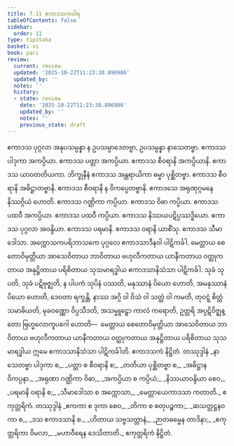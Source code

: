 ```yaml
---
title: 7.11 ဧကာဒသကဝါရ
tableOfContents: false
sidebar:
  order: 11
type: tipitaka
basket: vi
book: pari
review:
  current: review
  updated: '2025-10-22T11:23:38.896986'
  updated_by: ''
  notes: ''
  history:
  - state: review
    date: '2025-10-22T11:23:38.896986'
    updated_by: ''
    notes: ''
    previous_state: draft
---
```



<ReviewStatus review={frontmatter.review} showDetails={true} />

<HypothesisAnnotation frontmatter={frontmatter} />

<DynamicBreadcrumb />

<Division number="331" book="pari" e="ch" v="5" p="249">

<Paragraph number="1583" book="pari">
ဧကာဒသ ပုဂ္ဂလာ အနုပသမ္ပန္နာ န ဥပသမ္ပာဒေတဗ္ဗာ, ဥပသမ္ပန္နာ နာသေတဗ္ဗာ. ဧကာဒသ ပါဒုကာ အကပ္ပိယာ. ဧကာဒသ ပတ္တာ အကပ္ပိယာ. ဧကာဒသ စီဝရာနိ အကပ္ပိယာနိ. ဧကာဒသ ယာဝတတိယကာ. ဘိက္ခုနီနံ ဧကာဒသ အန္တရာယိကာ ဓမ္မာ ပုစ္ဆိတဗ္ဗာ. ဧကာဒသ စီဝရာနိ အဓိဋ္ဌာတဗ္ဗာနိ. ဧကာဒသ စီဝရာနိ န ဝိကပ္ပေတဗ္ဗာနိ. ဧကာဒသေ အရုဏုဂ္ဂမနေ နိဿဂ္ဂိယံ ဟောတိ. ဧကာဒသ ဂဏ္ဌိကာ ကပ္ပိယာ. ဧကာဒသ ဝိဓာ ကပ္ပိယာ. ဧကာဒသ ပထဝီ အကပ္ပိယာ. ဧကာဒသ ပထဝီ ကပ္ပိယာ. ဧကာဒသ နိဿယပဋိပ္ပဿဒ္ဓိယော. ဧကာဒသ ပုဂ္ဂလာ အဝန္ဒိယာ. ဧကာဒသ ပရမာနိ. ဧကာဒသ ဝရာနိ ယာစိံသု. ဧကာဒသ သီမာဒေါသာ. အက္ကောသကပရိဘာသကေ ပုဂ္ဂလေ ဧကာဒသာဒီနဝါ ပါဋိကင်္ခါ. မေတ္တာယ စေတောဝိမုတ္တိယာ အာသေဝိတာယ ဘာဝိတာယ ဗဟုလီကတာယ ယာနီကတာယ ဝတ္ထုကတာယ အနုဋ္ဌိတာယ ပရိစိတာယ သုသမာရဒ္ဓါယ ဧကာဒသာနိသံသာ ပါဋိကင်္ခါ. သုခံ သုပတိ, သုခံ ပဋိဗုဇ္ဈတိ, န ပါပကံ သုပိနံ ပဿတိ, မနုဿာနံ ပိယော ဟောတိ, အမနုဿာနံ ပိယော ဟောတိ, ဒေဝတာ ရက္ခန္တိ, နာဿ အဂ္ဂိ ဝါ ဝိသံ ဝါ သတ္ထံ ဝါ ကမတိ, တုဝဋ္ဋံ စိတ္တံ သမာဓိယတိ, မုခဝဏ္ဏော ဝိပ္ပသီဒတိ, အသမ္မူဠှော ကာလံ ကရောတိ, ဥတ္တရိ အပ္ပဋိဝိဇ္ဈန္တော ဗြဟ္မလောကူပဂေါ ဟောတိ—  မေတ္တာယ စေတောဝိမုတ္တိယာ အာသေဝိတာယ ဘာဝိတာယ ဗဟုလီကတာယ ယာနီကတာယ ဝတ္ထုကတာယ အနုဋ္ဌိတာယ ပရိစိတာယ သုသမာရဒ္ဓါယ ဣမေ ဧကာဒသာနိသံသာ ပါဋိကင်္ခါတိ.

</Paragraph>
</Division>

<Paragraph number="1584" type="center" book="pari">
ဧကာဒသကံ နိဋ္ဌိတံ.



</Paragraph>

<Paragraph number="1585" type="center" book="pari">
တဿုဒ္ဒါနံ


</Paragraph>

<Paragraph number="1586" type="verses" book="pari">
_နာသေတဗ္ဗာ ပါဒုကာ စ,_  
_ပတ္တာ စ စီဝရာနိ စ;_  
_တတိယာ ပုစ္ဆိတဗ္ဗာ စ,_  
_အဓိဋ္ဌာနဝိကပ္ပနာ._  

</Paragraph>

<Paragraph number="1587" type="verses" book="pari">
_အရုဏာ ဂဏ္ဌိကာ ဝိဓာ,_  
_အကပ္ပိယာ စ ကပ္ပိယံ;_  
_နိဿယာဝန္ဒိယာ စေဝ,_  
_ပရမာနိ ဝရာနိ စ;_  
_သီမာဒေါသာ စ အက္ကောသာ,_  
_မေတ္တာယေကာဒသာ ကတာတိ._  


</Paragraph>

<Paragraph number="1588" type="center" book="pari">
ဧကုတ္တရိကံ.



</Paragraph>

<Paragraph number="1589" type="center" book="pari">
တဿုဒ္ဒါနံ


</Paragraph>

<Paragraph number="1590" type="verses" book="pari">
_ဧကကာ စ ဒုကာ စေဝ,_  
_တိကာ စ စတုပဉ္စကာ;_  
_ဆသတ္တဋ္ဌနဝကာ စ,_  
_ဒသ ဧကာဒသာနိ စ._  

</Paragraph>

<Paragraph number="1591" type="verses" book="pari">
_ဟိတာယ သဗ္ဗသတ္တာနံ,_  
_ဉာတဓမ္မေန တာဒိနာ;_  
_ဧကုတ္တရိကာ ဝိမလာ,_  
_မဟာဝီရေန ဒေသိတာတိ._  


</Paragraph>

<Paragraph number="1592" type="center" book="pari">
ဧကုတ္တရိကံ နိဋ္ဌိတံ.
</Paragraph>